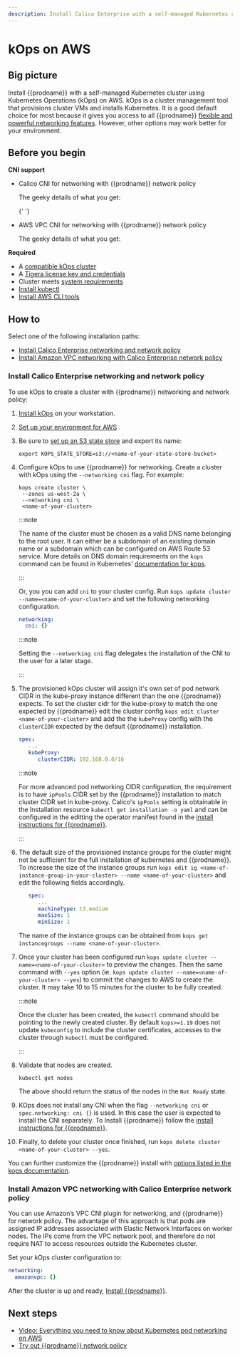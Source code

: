 ```yaml
---
description: Install Calico Enterprise with a self-managed Kubernetes cluster using kOps on AWS.
---
```


# kOps on AWS

## Big picture

Install {{prodname}} with a self-managed Kubernetes cluster using Kubernetes Operations (kOps) on AWS. kOps is a cluster management tool that provisions cluster VMs and installs Kubernetes. It is a good default choice for most because it gives you access to all {{prodname}} [flexible and powerful networking features](../../networking/index.mdx). However, other options may work better for your environment.

## Before you begin

**CNI support**

- Calico CNI for networking with {{prodname}} network policy

  The geeky details of what you get:

  <GeekDetails
    prodname='{{prodname}}'
    details='Policy:Calico,IPAM:Calico,CNI:Calico,Overlay:IPIP,Routing:BGP,Datastore:Kubernetes'
  />{' '}

- AWS VPC CNI for networking with {{prodname}} network policy

  The geeky details of what you get:

  <GeekDetails
    prodname='{{prodname}}'
    details='Policy:Calico,IPAM:AWS,CNI:AWS,Overlay:No,Routing:VPC Native,Datastore:Kubernetes'
  />

**Required**

- A [compatible kOps cluster](../compatibility.mdx#kops-on-aws)
- A [Tigera license key and credentials](calico-enterprise.mdx)
- Cluster meets [system requirements](requirements.mdx)
- [Install kubectl](https://kubernetes.io/docs/tasks/tools/install-kubectl/)
- [Install AWS CLI tools](https://docs.aws.amazon.com/cli/latest/userguide/cli-chap-install.html)

## How to

Select one of the following installation paths:

- [Install Calico Enterprise networking and network policy](#install-calico-enterprise-networking-and-network-policy)
- [Install Amazon VPC networking with Calico Enterprise network policy](#install-amazon-vpc-networking-with-calico-enterprise-network-policy)

### Install Calico Enterprise networking and network policy

To use kOps to create a cluster with {{prodname}} networking and network policy:

1. [Install kOps](https://kops.sigs.k8s.io/install/) on your workstation.
1. [Set up your environment for AWS](https://kops.sigs.k8s.io/getting_started/aws/) .
1. Be sure to [set up an S3 state store](https://kops.sigs.k8s.io/getting_started/aws/#cluster-state-storage) and export its name:

   ```batch
   export KOPS_STATE_STORE=s3://<name-of-your-state-store-bucket>
   ```

1. Configure kOps to use {{prodname}} for networking.
   Create a cluster with kOps using the `--networking cni` flag. For example:

   ```
   kops create cluster \
    --zones us-west-2a \
    --networking cni \
    <name-of-your-cluster>
   ```

   :::note

   The name of the cluster must be chosen as a valid DNS name belonging to the root user. It can either be a subdomain of an existing domain name or a subdomain which can be configured on AWS Route 53 service. More details on DNS domain requirements on the `kops` command can be found in Kubernetes' [documentation for kops](https://kubernetes.io/docs/setup/production-environment/tools/kops/#2-5-create-a-route53-domain-for-your-cluster).

   :::

   Or, you you can add `cni` to your cluster config. Run `kops update cluster --name=<name-of-your-cluster>` and set the following networking configuration.

   ```yaml
   networking:
     cni: {}
   ```

   :::note

   Setting the `--networking cni` flag delegates the installation of the CNI to the user for a later stage.

   :::

1. The provisioned kOps cluster will assign it's own set of pod network CIDR in the kube-proxy instance different than the one {{prodname}} expects. To set the cluster cidr for the kube-proxy to match the one expected by {{prodname}} edit the cluster config `kops edit cluster <name-of-your-cluster>` and add the the `kubeProxy` config with the `clusterCIDR` expected by the default {{prodname}} installation.

   ```yaml
   spec:
      ...
      kubeProxy:
         clusterCIDR: 192.168.0.0/16
   ```

   :::note

   For more advanced pod networking CIDR configuration, the requirement is to have `ipPools` CIDR set by the {{prodname}} installation to match cluster CIDR set in kube-proxy. Calico's `ipPools` setting is obtainable in the Installation resource `kubectl get installation -o yaml` and can be configured in the editting the operator manifest found in the [install instructions for {{prodname}}](kubernetes/generic-install.mdx).

   :::

1. The default size of the provisioned instance groups for the cluster might not be sufficient for the full installation of kubernetes and {{prodname}}. To increase the size of the instance groups run `kops edit ig <name-of-instance-group-in-your-cluster> --name <name-of-your-cluster>` and edit the following fields accordingly.

   ```yaml
      spec:
         ...
         machineType: t3.medium
         maxSize: 1
         minSize: 1
   ```

   The name of the instance groups can be obtained from `kops get instancegroups --name <name-of-your-cluster>`.

1. Once your cluster has been configured run `kops update cluster --name=<name-of-your-cluster>` to preview the changes. Then the same command with `--yes` option (ie. `kops update cluster --name=<name-of-your-cluster> --yes`) to commit the changes to AWS to create the cluster. It may take 10 to 15 minutes for the cluster to be fully created.

   :::note

   Once the cluster has been created, the `kubectl` command should be pointing to the newly created cluster. By default `kops>=1.19` does not update `kubeconfig` to include the cluster certificates, accesses to the cluster through `kubectl` must be configured.

   :::

1. Validate that nodes are created.

   ```batch
   kubectl get nodes
   ```

   The above should return the status of the nodes in the `Not Ready` state.

1. KOps does not install any CNI when the flag `--networking cni` or `spec.networking: cni {}` is used. In this case the user is expected to install the CNI separately.
   To Install {{prodname}} follow the [install instructions for {{prodname}}](kubernetes/generic-install.mdx).

1. Finally, to delete your cluster once finished, run `kops delete cluster <name-of-your-cluster> --yes`.

You can further customize the {{prodname}} install with [options listed in the kops documentation](https://kops.sigs.k8s.io/networking/#calico-example-for-cni-and-network-policy).

### Install Amazon VPC networking with Calico Enterprise network policy

You can use Amazon’s VPC CNI plugin for networking, and {{prodname}} for network policy. The advantage of this approach is that pods are assigned IP addresses associated with Elastic Network Interfaces on worker nodes. The IPs come from the VPC network pool, and therefore do not require NAT to access resources outside the Kubernetes cluster.

Set your kOps cluster configuration to:

```yaml
networking:
  amazonvpc: {}
```

After the cluster is up and ready, [Install {{prodname}}](kubernetes/generic-install.mdx).

## Next steps

- [Video: Everything you need to know about Kubernetes pod networking on AWS](https://www.projectcalico.org/everything-you-need-to-know-about-kubernetes-pod-networking-on-aws/)
- [Try out {{prodname}} network policy](../../network-policy/beginners/calico-network-policy.mdx)
